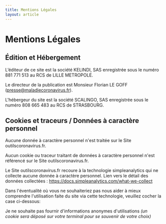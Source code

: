 ```yaml
---
title: Mentions Légales
layout: article
---
```



# Mentions Légales

## Édition et Hébergement

L’éditeur de ce site est la société KELINDI, SAS enregistrée sous le numéro 881 771 513 au RCS de LILLE METROPOLE.

Le directeur de la publication est Monsieur Florian LE GOFF (presse@maladiecoronavirus.fr).

L'hébergeur du site est la société SCALINGO, SAS enregistrée sous le numéro 808 665 483 au RCS de STRASBOURG.

## Cookies et traceurs / Données à caractère personnel

Aucune donnée à caractère personnel n'est traitée sur le Site outilscoronavirus.fr.

Aucun cookie ou traceur traitant de données à caractère personnel n'est référencé sur le Site outilscoronavirus.fr.

Le Site outilscoronavirus.fr recoure à la technologie simpleanalytics qui ne collecte aucune donnée à caractère personnel. Lien vers le détail des données collectées : https://docs.simpleanalytics.com/what-we-collect

Dans l'éventualité où vous ne souhaiteriez pas nous aider à mieux comprendre l'utilisation faite du site via cette technologie, veuillez cocher la case ci-dessous:

<DoNotTrackOption>
  Je ne souhaite pas fournir d'informations anonymes d'utilisations
  <i> (un cookie sera déposé sur votre terminal pour se souvenir de votre choix)</i>
</DoNotTrackOption>
